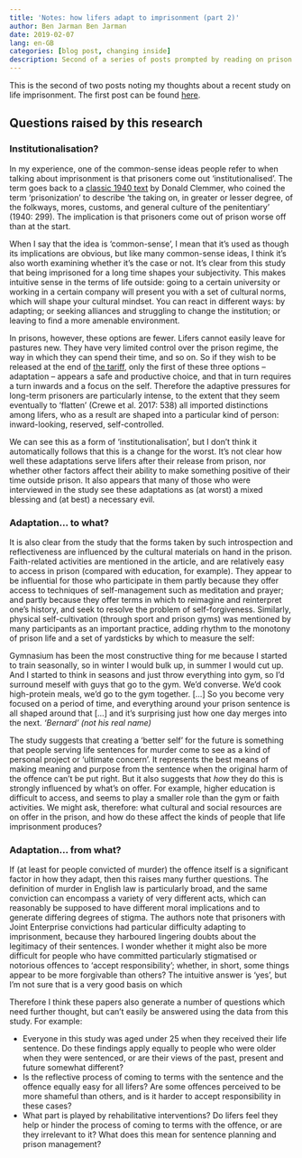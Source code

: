 ```yaml
---
title: 'Notes: how lifers adapt to imprisonment (part 2)'
author: Ben Jarman Ben Jarman
date: 2019-02-07
lang: en-GB
categories: [blog post, changing inside]
description: Second of a series of posts prompted by reading on prison adaptation
---
```


This is the second of two posts noting my thoughts about a recent study on life imprisonment. The first post can be found [here](https://changinginside.co.uk/?p=414).

## Questions raised by this research

### Institutionalisation?

In my experience, one of the common-sense ideas people refer to when talking about imprisonment is that prisoners come out 'institutionalised'. The term goes back to a [classic 1940 text](https://books.google.co.uk/books/about/The_Prison_Community.html?id=x7MRCV0-zcYC) by Donald Clemmer, who coined the term 'prisonization' to describe 'the taking on, in greater or lesser degree, of the folkways, mores, customs, and general culture of the penitentiary' (1940: 299). The implication is that prisoners come out of prison worse off than at the start.

When I say that the idea is 'common-sense', I mean that it's used as though its implications are obvious, but like many common-sense ideas, I think it's also worth examining whether it's the case or not. It's clear from this study that being imprisoned for a long time shapes your subjectivity. This makes intuitive sense in the terms of life outside: going to a certain university or working in a certain company will present you with a set of cultural norms, which will shape your cultural mindset. You can react in different ways: by adapting; or seeking alliances and struggling to change the institution; or leaving to find a more amenable environment.

In prisons, however, these options are fewer. Lifers cannot easily leave for pastures new. They have very limited control over the prison regime, the way in which they can spend their time, and so on. So if they wish to be released at the end of [the tariff](https://changinginside.co.uk/what-is-a-life-sentence/), only the first of these three options -- adaptation -- appears a safe and productive choice, and that in turn requires a turn inwards and a focus on the self. Therefore the adaptive pressures for long-term prisoners are particularly intense, to the extent that they seem eventually to 'flatten' (Crewe et al. 2017: 538) all imported distinctions among lifers, who as a result are shaped into a particular kind of person: inward-looking, reserved, self-controlled.

We can see this as a form of 'institutionalisation', but I don't think it automatically follows that this is a change for the worst. It's not clear how well these adaptations serve lifers after their release from prison, nor whether other factors affect their ability to make something positive of their time outside prison. It also appears that many of those who were interviewed in the study see these adaptations as (at worst) a mixed blessing and (at best) a necessary evil.

### Adaptation... to what?

It is also clear from the study that the forms taken by such introspection and reflectiveness are influenced by the cultural materials on hand in the prison. Faith-related activities are mentioned in the article, and are relatively easy to access in prison (compared with education, for example). They appear to be influential for those who participate in them partly because they offer access to techniques of self-management such as meditation and prayer; and partly because they offer terms in which to reimagine and reinterpret one's history, and seek to resolve the problem of self-forgiveness. Similarly, physical self-cultivation (through sport and prison gyms) was mentioned by many participants as an important practice, adding rhythm to the monotony of prison life and a set of yardsticks by which to measure the self:

Gymnasium has been the most constructive thing for me because I started to train seasonally, so in winter I would bulk up, in summer I would cut up. And I started to think in seasons and just throw everything into gym, so I'd surround meself with guys that go to the gym. We'd converse. We'd cook high-protein meals, we'd go to the gym together. \[...\] So you become very focused on a period of time, and everything around your prison sentence is all shaped around that \[...\] and it's surprising just how one day merges into the next. *'Bernard' (not his real name)*

The study suggests that creating a 'better self' for the future is something that people serving life sentences for murder come to see as a kind of personal project or 'ultimate concern'. It represents the best means of making meaning and purpose from the sentence when the original harm of the offence can't be put right. But it also suggests that *how* they do this is strongly influenced by what's on offer. For example, higher education is difficult to access, and seems to play a smaller role than the gym or faith activities. We might ask, therefore: what cultural and social resources are on offer in the prison, and how do these affect the kinds of people that life imprisonment produces?

### Adaptation... from what?

If (at least for people convicted of murder) the offence itself is a significant factor in how they adapt, then this raises many further questions. The definition of murder in English law is particularly broad, and the same conviction can encompass a variety of very different acts, which can reasonably be supposed to have different moral implications and to generate differing degrees of stigma. The authors note that prisoners with Joint Enterprise convictions had particular difficulty adapting to imprisonment, because they harboured lingering doubts about the legitimacy of their sentences. I wonder whether it might also be more difficult for people who have committed particularly stigmatised or notorious offences to 'accept responsibility'; whether, in short, some things appear to be more forgivable than others? The intuitive answer is 'yes', but I'm not sure that is a very good basis on which

Therefore I think these papers also generate a number of questions which need further thought, but can't easily be answered using the data from this study. For example:

-   Everyone in this study was aged under 25 when they received their life sentence. Do these findings apply equally to people who were older when they were sentenced, or are their views of the past, present and future somewhat different?
-   Is the reflective process of coming to terms with the sentence and the offence equally easy for all lifers? Are some offences perceived to be more shameful than others, and is it harder to accept responsibility in these cases?
-   What part is played by rehabilitative interventions? Do lifers feel they help or hinder the process of coming to terms with the offence, or are they irrelevant to it? What does this mean for sentence planning and prison management?
